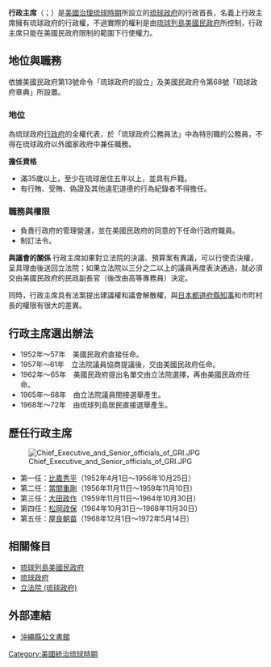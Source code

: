{{Infobox political post
| political_office = [[琉球政府|琉球政府]]行政主席<br>{{lang|en|Chief Executive of the Government of the Ryukyu Islands}}{{en icon}}<br>{{lang|ja|琉球政府行政主席}}{{ja icon}}
| country            = 
| insignia           = 
| insigniasize       = 
| insigniacaption    = 
| image              = 
| caption            = 
| predecessor        = 
| successor          = [[沖繩縣知事|沖繩縣知事]]
| first_officeholder = [[比嘉秀平|比嘉秀平]]
| last_officeholder  = [[屋良朝苗|屋良朝苗]]
| style              = 
| residence          = 
| appointer          = 
| deputy             = [[行政副主席_(琉球政府)|行政副主席]]
| began              = 1952年4月1日
| ended              = 1972年5月14日
}}
'''行政主席'''（{{lang-en|Chief Executive}}；{{jpn|j=行政主席|hg=ぎょうせいしゅせき|rm=Gyōsei syuseki}}）是[[美國治理琉球時期|美國治理琉球時期]]所設立的[[琉球政府|琉球政府]]的行政首長，名義上行政主席擁有琉球政府的行政權，不過實際的權利是由[[琉球列島美國民政府|琉球列島美國民政府]]所控制，行政主席只能在美國民政府限制的範圍下行使權力。

==地位與職務==
依據美國民政府第13號命令「琉球政府的設立」及美國民政府令第68號「琉球政府章典」所設置。

===地位===
為琉球政府[[琉球政府#琉球政府的組織（行政府）|行政府]]的全權代表，於「琉球政府公務員法」中為特別職的公務員，不得在琉球政府以外國家政府中兼任職務。

'''擔任資格'''
*滿35歲以上，至少在琉球居住五年以上，並具有戶籍。
*有行賄、受賄、偽證及其他違犯道德的行為紀錄者不得擔任。

===職務與權限===
*負責行政府的管理營運，並在美國民政府的同意的下任命行政府職員。
*制訂法令。

'''與議會的關係'''
行政主席如果對立法院的決議、預算案有異議，可以行使否決權，呈具理由後送回立法院；如果立法院以三分之二以上的議員再度表決通過，就必須交由美國民政府的民政副長官（後改由高等專務員）決定。

同時，行政主席具有法案提出建議權和議會解散權，與[[日本|日本]][[都道府縣|都道府縣]][[知事|知事]]和市町村長的權限有很大的差異。

==行政主席選出辦法==
*1952年～57年　美國民政府直接任命。
*1957年～61年　立法院議員協商提議後，交由美國民政府任命。
*1962年～65年　美國民政府提出名單交由立法院選擇，再由美國民政府任命。
*1965年～68年　由立法院議員間接選舉產生。
*1968年～72年　由琉球列島居民直接選舉產生。

==歷任行政主席==
[[File:Chief_Executive_and_Senior_officials_of_GRI.JPG|thumb]]
*第一任：[[比嘉秀平|比嘉秀平]]（1952年4月1日～1956年10月25日） 
*第二任：[[當間重剛|當間重剛]]（1956年11月11日～1959年11月10日） 
*第三任：[[大田政作|大田政作]]（1959年11月11日～1964年10月30日） 
*第四任：[[松岡政保|松岡政保]]（1964年10月31日～1968年11月30日） 
*第五任：[[屋良朝苗|屋良朝苗]]（1968年12月1日～1972年5月14日）

==相關條目==
*[[琉球列島美國民政府|琉球列島美國民政府]]
*[[琉球政府|琉球政府]]
*[[立法院_(琉球政府)|立法院 (琉球政府)]]

==外部連結==
*[http://www.archives.pref.okinawa.jp/ 沖繩縣公文書館] {{Wayback|url=http://www.archives.pref.okinawa.jp/ |date=20070921165152 }}

{{美國治理琉球時期的統治機構}}
{{琉球政府行政機關}}
{{琉球政府行政主席}}
[[Category:美國統治琉球時期|Category:美國統治琉球時期]]